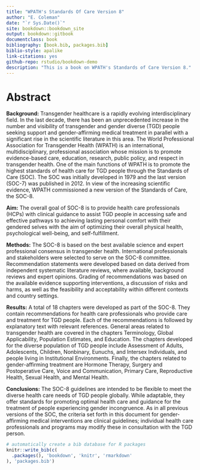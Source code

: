 ```yaml
--- 
title: "WPATH's Standards Of Care Version 8"
author: "E. Coleman"
date: "`r Sys.Date()`"
site: bookdown::bookdown_site
output: bookdown::gitbook
documentclass: book
bibliography: [book.bib, packages.bib]
biblio-style: apalike
link-citations: yes
github-repo: rstudio/bookdown-demo
description: "This is a book on WPATH's Standards of Care Version 8."
---
```


# Abstract {-}

**Background:** Transgender healthcare is a rapidly evolving interdisciplinary field. In the last
decade, there has been an unprecedented increase in the number and visibility of transgender
and gender diverse (TGD) people seeking support and gender-affirming medical treatment
in parallel with a significant rise in the scientific literature in this area. The World Professional
Association for Transgender Health (WPATH) is an international, multidisciplinary, professional
association whose mission is to promote evidence-based care, education, research, public
policy, and respect in transgender health. One of the main functions of WPATH is to promote
the highest standards of health care for TGD people through the Standards of Care (SOC).
The SOC was initially developed in 1979 and the last version (SOC-7) was published in 2012.
In view of the increasing scientific evidence, WPATH commissioned a new version of the
Standards of Care, the SOC-8.

**Aim:** The overall goal of SOC-8 is to provide health care professionals (HCPs) with clinical
guidance to assist TGD people in accessing safe and effective pathways to achieving lasting
personal comfort with their gendered selves with the aim of optimizing their overall physical
health, psychological well-being, and self-fulfillment.

**Methods:** The SOC-8 is based on the best available science and expert professional consensus
in transgender health. International professionals and stakeholders were selected to serve
on the SOC-8 committee. Recommendation statements were developed based on data
derived from independent systematic literature reviews, where available, background reviews
and expert opinions. Grading of recommendations was based on the available evidence
supporting interventions, a discussion of risks and harms, as well as the feasibility and
acceptability within different contexts and country settings.

**Results:** A total of 18 chapters were developed as part of the SOC-8. They contain
recommendations for health care professionals who provide care and treatment for TGD
people. Each of the recommendations is followed by explanatory text with relevant references.
General areas related to transgender health are covered in the chapters Terminology, Global
Applicability, Population Estimates, and Education. The chapters developed for the diverse
population of TGD people include Assessment of Adults, Adolescents, Children, Nonbinary,
Eunuchs, and Intersex Individuals, and people living in Institutional Environments. Finally,
the chapters related to gender-affirming treatment are Hormone Therapy, Surgery and
Postoperative Care, Voice and Communication, Primary Care, Reproductive Health, Sexual
Health, and Mental Health.

**Conclusions:** The SOC-8 guidelines are intended to be flexible to meet the diverse health
care needs of TGD people globally. While adaptable, they offer standards for promoting
optimal health care and guidance for the treatment of people experiencing gender
incongruence. As in all previous versions of the SOC, the criteria set forth in this document
for gender-affirming medical interventions are clinical guidelines; individual health care
professionals and programs may modify these in consultation with the TGD person.

```r
# automatically create a bib database for R packages
knitr::write_bib(c(
  .packages(), 'bookdown', 'knitr', 'rmarkdown'
), 'packages.bib')
```
